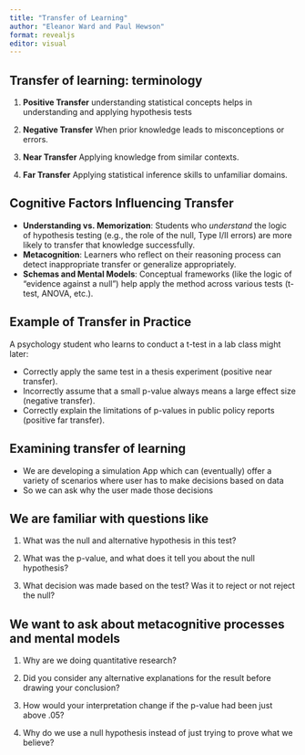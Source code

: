 ```yaml
---
title: "Transfer of Learning"
author: "Eleanor Ward and Paul Hewson"
format: revealjs
editor: visual
---
```


## Transfer of learning: terminology

1.  **Positive Transfer** understanding statistical concepts helps in understanding and applying hypothesis tests

    <!--(like t-tests, chi-square tests, etc.).

       * Example: A student who understands variability and sampling distributions is better equipped to grasp the logic of p-values and confidence intervals. -->

2.  **Negative Transfer** When prior knowledge leads to misconceptions or errors.

<!--   * Example: Misapplying the logic of deterministic math to probabilistic inference (e.g., thinking a p-value of 0.04 means there's a 96% chance the null hypothesis is false).-->

3.  **Near Transfer** Applying knowledge from similar contexts.

    <!-- * Example: Applying knowledge from a one-sample t-test to understand a two-sample t-test.-->

4.  **Far Transfer** Applying statistical inference skills to unfamiliar domains.

<!--   * Example: Using knowledge from a psychology experiment to interpret statistical results in a medical or economic study.-->

## Cognitive Factors Influencing Transfer

-   **Understanding vs. Memorization**: Students who *understand* the logic of hypothesis testing (e.g., the role of the null, Type I/II errors) are more likely to transfer that knowledge successfully.
-   **Metacognition**: Learners who reflect on their reasoning process can detect inappropriate transfer or generalize appropriately.
-   **Schemas and Mental Models**: Conceptual frameworks (like the logic of “evidence against a null”) help apply the method across various tests (t-test, ANOVA, etc.).

```{=html}
<!-- **Emphasize Conceptual Foundations**: Teaching effect size, variability, and sampling distributions helps with far transfer.
[//]: # **Use Multiple Contexts**: Teach hypothesis testing across domains (biology, economics, social science) to encourage transfer.
[//]: # **Address Misconceptions Directly**: Like the “p-value fallacy” or confusing statistical significance with practical significance.
[//]: # **Scaffold Transfer**: Use gradually more complex scenarios to help learners see the general structure behind specific tests. -->
```
## Example of Transfer in Practice

A psychology student who learns to conduct a t-test in a lab class might later:

-   Correctly apply the same test in a thesis experiment (positive near transfer).
-   Incorrectly assume that a small p-value always means a large effect size (negative transfer).
-   Correctly explain the limitations of p-values in public policy reports (positive far transfer).

## Examining transfer of learning

-   We are developing a simulation App which can (eventually) offer a variety of scenarios where user has to make decisions based on data
-   So we can ask why the user made those decisions

## We are familiar with questions like

1.  What was the null and alternative hypothesis in this test?

2.  What was the p-value, and what does it tell you about the null hypothesis?

3.  What decision was made based on the test? Was it to reject or not reject the null?

<!-- 4.  What assumptions are required for this test to be valid?

5.  What kind of test was used, and why was it appropriate for this context?

6.  What is a Type I vs. Type II error in this context? -->

## We want to ask about metacognitive processes and mental models

1.  Why are we doing quantitative research?

<!-- 1. What part of this test or decision-making process was most confusing or uncertain for you?

2.  If you had to teach this concept to a peer, what would you emphasize as most important? -->

2.  Did you consider any alternative explanations for the result before drawing your conclusion?

<!-- 4.  Do you think statistical significance always means the result is important? Why or why not? -->

3.  How would your interpretation change if the p-value had been just above .05?

<!-- 6.  What strategies did you use to decide whether the test result was trustworthy? -->

<!-- ## Mental model questions -->

<!-- 1.  Can you describe, in your own words, what a hypothesis test is doing? -->

4.  Why do we use a null hypothesis instead of just trying to prove what we believe?

<!-- 2.  If someone misinterpreted a p-value as the probability the null is true, how would you correct them? -->

<!-- 4.  What’s happening behind the scenes when a p-value is calculated?

5.  How is this test similar to or different from one you’ve seen before?

6.  If we repeated this test many times, what would you expect to happen in the long run? -->
